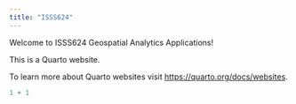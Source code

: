 ```yaml
---
title: "ISSS624"
---
```


Welcome to ISSS624 Geospatial Analytics Applications!

This is a Quarto website.

To learn more about Quarto websites visit <https://quarto.org/docs/websites>.

```r
1 + 1
```

